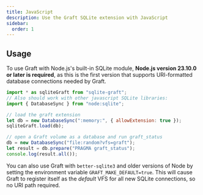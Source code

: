 ```yaml
---
title: JavaScript
description: Use the Graft SQLite extension with JavaScript
sidebar:
  order: 1
---
```



<PackageManagers pkg="sqlite-graft" />

## Usage

To use Graft with Node.js's built-in SQLite module, **Node.js version 23.10.0 or later is required**, as this is the first version that supports URI-formatted database connections needed by Graft.

```javascript
import * as sqliteGraft from "sqlite-graft";
// Also should work with other javascript SQLite libraries:
import { DatabaseSync } from "node:sqlite";

// load the graft extension
let db = new DatabaseSync(":memory:", { allowExtension: true });
sqliteGraft.load(db);

// open a Graft volume as a database and run graft_status
db = new DatabaseSync("file:random?vfs=graft");
let result = db.prepare("PRAGMA graft_status");
console.log(result.all());
```

You can also use Graft with `better-sqlite3` and older versions of Node by setting the environment variable `GRAFT_MAKE_DEFAULT=true`. This will cause Graft to register itself as the _default_ VFS for all new SQLite connections, so no URI path required.
